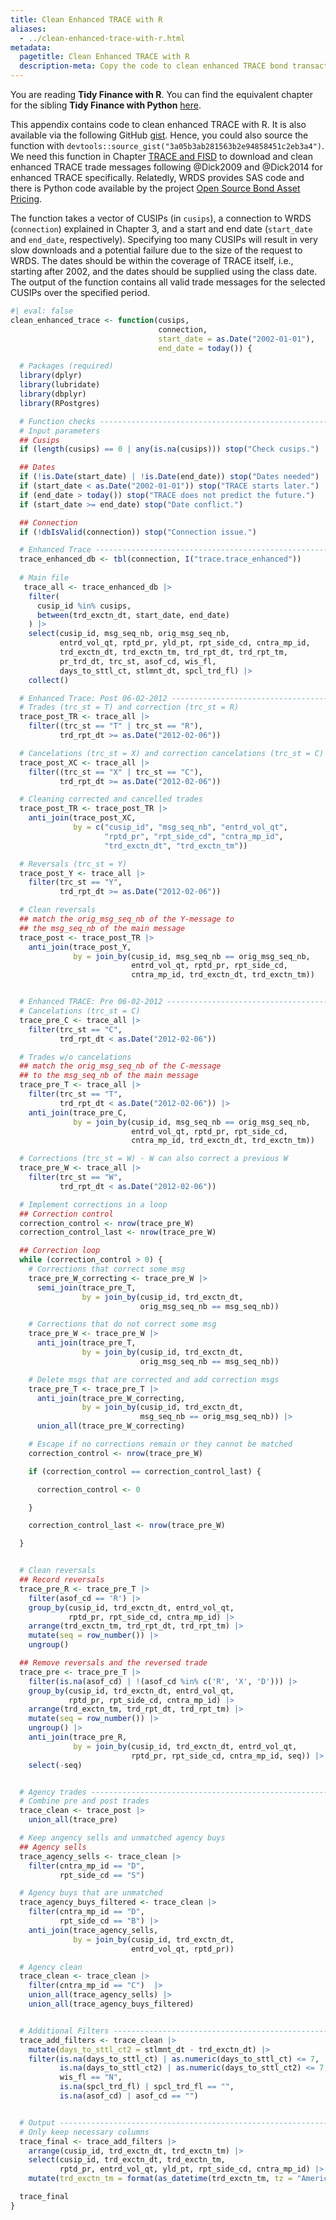 ```yaml
---
title: Clean Enhanced TRACE with R
aliases:
  - ../clean-enhanced-trace-with-r.html
metadata:
  pagetitle: Clean Enhanced TRACE with R
  description-meta: Copy the code to clean enhanced TRACE bond transaction data using the programming language R. 
---
```


::: callout-note
You are reading **Tidy Finance with R**. You can find the equivalent chapter for the sibling **Tidy Finance with Python** [here](../python/clean-enhanced-trace-with-python.qmd).
:::

This appendix contains code to clean enhanced TRACE with R. It is also available via the following GitHub [gist](https://gist.github.com/patrick-weiss/3a05b3ab281563b2e94858451c2eb3a4).\index{GitHub!Gist} Hence, you could also source the function with `devtools::source_gist("3a05b3ab281563b2e94858451c2eb3a4")`. We need this function in Chapter [TRACE and FISD](trace-and-fisd.qmd) to download and clean enhanced TRACE trade messages following @Dick2009 and @Dick2014 for enhanced TRACE specifically. Relatedly, WRDS provides SAS code and there is Python code available by the project [Open Source Bond Asset Pricing](https://openbondassetpricing.com/).

The function takes a vector of CUSIPs (in `cusips`), a connection to WRDS (`connection`) explained in Chapter 3, and a start and end date (`start_date` and `end_date`, respectively). Specifying too many CUSIPs will result in very slow downloads and a potential failure due to the size of the request to WRDS. The dates should be within the coverage of TRACE itself, i.e., starting after 2002, and the dates should be supplied using the class date. The output of the function contains all valid trade messages for the selected CUSIPs over the specified period.\index{CUSIP}\index{Dick-Nielsen cleaning} 

```r
#| eval: false
clean_enhanced_trace <- function(cusips,
                                 connection,
                                 start_date = as.Date("2002-01-01"),
                                 end_date = today()) {

  # Packages (required)
  library(dplyr)
  library(lubridate)
  library(dbplyr)
  library(RPostgres)

  # Function checks ---------------------------------------------------------
  # Input parameters
  ## Cusips
  if (length(cusips) == 0 | any(is.na(cusips))) stop("Check cusips.")

  ## Dates
  if (!is.Date(start_date) | !is.Date(end_date)) stop("Dates needed")
  if (start_date < as.Date("2002-01-01")) stop("TRACE starts later.")
  if (end_date > today()) stop("TRACE does not predict the future.")
  if (start_date >= end_date) stop("Date conflict.")

  ## Connection
  if (!dbIsValid(connection)) stop("Connection issue.")

  # Enhanced Trace ----------------------------------------------------------
  trace_enhanced_db <- tbl(connection, I("trace.trace_enhanced"))
  
  # Main file
   trace_all <- trace_enhanced_db |>
    filter(
      cusip_id %in% cusips,
      between(trd_exctn_dt, start_date, end_date)
    ) |>
    select(cusip_id, msg_seq_nb, orig_msg_seq_nb,
           entrd_vol_qt, rptd_pr, yld_pt, rpt_side_cd, cntra_mp_id,
           trd_exctn_dt, trd_exctn_tm, trd_rpt_dt, trd_rpt_tm,
           pr_trd_dt, trc_st, asof_cd, wis_fl,
           days_to_sttl_ct, stlmnt_dt, spcl_trd_fl) |>
    collect()

  # Enhanced Trace: Post 06-02-2012 -----------------------------------------
  # Trades (trc_st = T) and correction (trc_st = R)
  trace_post_TR <- trace_all |>
    filter((trc_st == "T" | trc_st == "R"),
           trd_rpt_dt >= as.Date("2012-02-06"))

  # Cancelations (trc_st = X) and correction cancelations (trc_st = C)
  trace_post_XC <- trace_all |>
    filter((trc_st == "X" | trc_st == "C"),
           trd_rpt_dt >= as.Date("2012-02-06"))

  # Cleaning corrected and cancelled trades
  trace_post_TR <- trace_post_TR |>
    anti_join(trace_post_XC,
              by = c("cusip_id", "msg_seq_nb", "entrd_vol_qt",
                     "rptd_pr", "rpt_side_cd", "cntra_mp_id",
                     "trd_exctn_dt", "trd_exctn_tm"))

  # Reversals (trc_st = Y)
  trace_post_Y <- trace_all |>
    filter(trc_st == "Y",
           trd_rpt_dt >= as.Date("2012-02-06"))

  # Clean reversals
  ## match the orig_msg_seq_nb of the Y-message to
  ## the msg_seq_nb of the main message
  trace_post <- trace_post_TR |>
    anti_join(trace_post_Y,
              by = join_by(cusip_id, msg_seq_nb == orig_msg_seq_nb,
                           entrd_vol_qt, rptd_pr, rpt_side_cd,
                           cntra_mp_id, trd_exctn_dt, trd_exctn_tm))


  # Enhanced TRACE: Pre 06-02-2012 ------------------------------------------
  # Cancelations (trc_st = C)
  trace_pre_C <- trace_all |>
    filter(trc_st == "C",
           trd_rpt_dt < as.Date("2012-02-06"))

  # Trades w/o cancelations
  ## match the orig_msg_seq_nb of the C-message
  ## to the msg_seq_nb of the main message
  trace_pre_T <- trace_all |>
    filter(trc_st == "T",
           trd_rpt_dt < as.Date("2012-02-06")) |>
    anti_join(trace_pre_C,
              by = join_by(cusip_id, msg_seq_nb == orig_msg_seq_nb,
                           entrd_vol_qt, rptd_pr, rpt_side_cd,
                           cntra_mp_id, trd_exctn_dt, trd_exctn_tm))

  # Corrections (trc_st = W) - W can also correct a previous W
  trace_pre_W <- trace_all |>
    filter(trc_st == "W",
           trd_rpt_dt < as.Date("2012-02-06"))

  # Implement corrections in a loop
  ## Correction control
  correction_control <- nrow(trace_pre_W)
  correction_control_last <- nrow(trace_pre_W)

  ## Correction loop
  while (correction_control > 0) {
    # Corrections that correct some msg
    trace_pre_W_correcting <- trace_pre_W |>
      semi_join(trace_pre_T,
                by = join_by(cusip_id, trd_exctn_dt,
                             orig_msg_seq_nb == msg_seq_nb))

    # Corrections that do not correct some msg
    trace_pre_W <- trace_pre_W |>
      anti_join(trace_pre_T,
                by = join_by(cusip_id, trd_exctn_dt,
                             orig_msg_seq_nb == msg_seq_nb))

    # Delete msgs that are corrected and add correction msgs
    trace_pre_T <- trace_pre_T |>
      anti_join(trace_pre_W_correcting,
                by = join_by(cusip_id, trd_exctn_dt,
                             msg_seq_nb == orig_msg_seq_nb)) |>
      union_all(trace_pre_W_correcting)

    # Escape if no corrections remain or they cannot be matched
    correction_control <- nrow(trace_pre_W)

    if (correction_control == correction_control_last) {

      correction_control <- 0

    }

    correction_control_last <- nrow(trace_pre_W)

  }


  # Clean reversals
  ## Record reversals
  trace_pre_R <- trace_pre_T |>
    filter(asof_cd == 'R') |>
    group_by(cusip_id, trd_exctn_dt, entrd_vol_qt,
             rptd_pr, rpt_side_cd, cntra_mp_id) |>
    arrange(trd_exctn_tm, trd_rpt_dt, trd_rpt_tm) |>
    mutate(seq = row_number()) |>
    ungroup()

  ## Remove reversals and the reversed trade
  trace_pre <- trace_pre_T |>
    filter(is.na(asof_cd) | !(asof_cd %in% c('R', 'X', 'D'))) |>
    group_by(cusip_id, trd_exctn_dt, entrd_vol_qt,
             rptd_pr, rpt_side_cd, cntra_mp_id) |>
    arrange(trd_exctn_tm, trd_rpt_dt, trd_rpt_tm) |>
    mutate(seq = row_number()) |>
    ungroup() |>
    anti_join(trace_pre_R,
              by = join_by(cusip_id, trd_exctn_dt, entrd_vol_qt,
                           rptd_pr, rpt_side_cd, cntra_mp_id, seq)) |>
    select(-seq)


  # Agency trades -----------------------------------------------------------
  # Combine pre and post trades
  trace_clean <- trace_post |>
    union_all(trace_pre)

  # Keep angency sells and unmatched agency buys
  ## Agency sells
  trace_agency_sells <- trace_clean |>
    filter(cntra_mp_id == "D",
           rpt_side_cd == "S")

  # Agency buys that are unmatched
  trace_agency_buys_filtered <- trace_clean |>
    filter(cntra_mp_id == "D",
           rpt_side_cd == "B") |>
    anti_join(trace_agency_sells,
              by = join_by(cusip_id, trd_exctn_dt,
                           entrd_vol_qt, rptd_pr))

  # Agency clean
  trace_clean <- trace_clean |>
    filter(cntra_mp_id == "C")  |>
    union_all(trace_agency_sells) |>
    union_all(trace_agency_buys_filtered)


  # Additional Filters ------------------------------------------------------
  trace_add_filters <- trace_clean |>
    mutate(days_to_sttl_ct2 = stlmnt_dt - trd_exctn_dt) |>
    filter(is.na(days_to_sttl_ct) | as.numeric(days_to_sttl_ct) <= 7,
           is.na(days_to_sttl_ct2) | as.numeric(days_to_sttl_ct2) <= 7,
           wis_fl == "N",
           is.na(spcl_trd_fl) | spcl_trd_fl == "",
           is.na(asof_cd) | asof_cd == "")


  # Output ------------------------------------------------------------------
  # Only keep necessary columns
  trace_final <- trace_add_filters |>
    arrange(cusip_id, trd_exctn_dt, trd_exctn_tm) |>
    select(cusip_id, trd_exctn_dt, trd_exctn_tm,
           rptd_pr, entrd_vol_qt, yld_pt, rpt_side_cd, cntra_mp_id) |>
    mutate(trd_exctn_tm = format(as_datetime(trd_exctn_tm, tz = "America/New_York"), "%H:%M:%S"))

  trace_final
}
```
